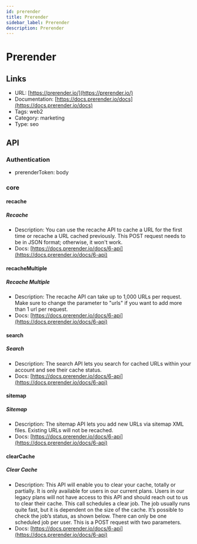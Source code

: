 ```yaml
---
id: prerender
title: Prerender
sidebar_label: Prerender
description: Prerender
---
```


# Prerender

## Links

* URL: [https://prerender.io/](https://prerender.io/)
* Documentation: [https://docs.prerender.io/docs](https://docs.prerender.io/docs)
* Tags: web2
* Category: marketing
* Type: seo

## API

### Authentication

* prerenderToken: body

### core

#### recache

##### Recache

* Description: You can use the recache API to cache a URL for the first time or recache a URL cached previously. This POST request needs to be in JSON format; otherwise, it won't work.
* Docs: [https://docs.prerender.io/docs/6-api](https://docs.prerender.io/docs/6-api)

#### recacheMultiple

##### Recache Multiple

* Description: The recache API can take up to 1,000 URLs per request. Make sure to change the parameter to "urls" if you want to add more than 1 url per request.
* Docs: [https://docs.prerender.io/docs/6-api](https://docs.prerender.io/docs/6-api)

#### search

##### Search

* Description: The search API lets you search for cached URLs within your account and see their cache status.
* Docs: [https://docs.prerender.io/docs/6-api](https://docs.prerender.io/docs/6-api)

#### sitemap

##### Sitemap

* Description: The sitemap API lets you add new URLs via sitemap XML files. Existing URLs will not be recached.
* Docs: [https://docs.prerender.io/docs/6-api](https://docs.prerender.io/docs/6-api)

#### clearCache

##### Clear Cache

* Description: This API will enable you to clear your cache, totally or partially. It is only available for users in our current plans. Users in our legacy plans will not have access to this API and should reach out to us to clear their cache. This call schedules a clear job. The job usually runs quite fast, but it is dependent on the size of the cache. It’s possible to check the job’s status, as shown below. There can only be one scheduled job per user. This is a POST request with two parameters.
* Docs: [https://docs.prerender.io/docs/6-api](https://docs.prerender.io/docs/6-api)

